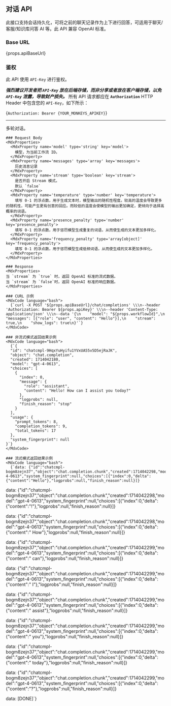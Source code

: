
## 对话 API

此接口支持会话持久化，可将之前的聊天记录作为上下进行回答，可适用于聊天/客服/知识库问答 AI 等。此 API 兼容 OpenAI 标准。

### Base URL

<MdxCode language="bash">{props.apiBaseUrl}</MdxCode>

### 鉴权

此 API 使用 `API-Key` 进行鉴权。

<i>**强烈建议开发者把 `API-Key` 放在后端存储，而非分享或者放在客户端存储，以免 `API-Key` 泄露，导致财产损失。**</i>
所有 API 请求都应在 **`Authorization`** HTTP Header 中包含您的 `API-Key`，如下所示：

<MdxCode language="bash">{`Authorization: Bearer {YOUR_MONKEYS_APIKEY}`}</MdxCode>

---

<MdxCurlHeader
  url='/chat/completions'
  method='POST'
  title='多轮对话'
  name='#Create-Chat-Completions'
/>
<MdxRow>
  <MdxCol>
    多轮对话。

    ### Request Body
    <MdxProperties>
      <MdxProperty name='model' type='string' key='model'>
        模型，为当前工作流 ID。
      </MdxProperty>
      <MdxProperty name='messages' type='array' key='messages'>
        历史消息记录
      </MdxProperty>
      <MdxProperty name='stream' type='boolean' key='stream'>
        是否开启 Stream 模式。
        默认 `false`
      </MdxProperty>
      <MdxProperty name='temperature' type='number' key='temperature'>
        填写 0-1 的浮点数，用于生成文本时，模型输出的随机性程度。较高的温度会导致更多的随机性，可能产生更有创意的回应。而较低的温度会使模型的输出更加确定，更倾向于选择高概率的词语。
      </MdxProperty>
      <MdxProperty name='presence_penalty' type='number' key='presence_penalty'>
        填写 0-1 的浮点数，用于惩罚模型生成重复的词语，从而使生成的文本更加多样化。
      </MdxProperty>
      <MdxProperty name='frequency_penalty' type='array[object]' key='frequency_penalty'>
        填写 0-1 的浮点数，用于惩罚模型生成低频词语，从而使生成的文本更加多样化。
      </MdxProperty>
    </MdxProperties>

    ### Response
    <MdxProperties>
    当 `stream` 为 `true` 时，返回 OpenAI 标准的流式数据。
    当 `stream` 为 `false`时，返回 OpenAI 标准的响应数据。
    </MdxProperties>

  </MdxCol>
  <MdxCol sticky>

    ### CURL 示例
    <MdxCode language="bash">
      {`curl -X POST '${props.apiBaseUrl}/chat/completions' \\\n--header 'Authorization: Bearer ${props.apiKey}' \\\n--header 'Content-Type: application/json' \\\n--data '{\n    "model": "${props.workflowId}",\n    "messages": [{"role": "user", "content": "Hello"}],\n    "stream": true,\n    "show_logs": true\n}'`}
    </MdxCode>

    ### 非流式模式返回结果示例
    <MdxCode language="bash">
      {`{
      "id": "chatcmpl-9HqxYuHyifu1YVxUA55v5D5ejRaJK",
      "object": "chat.completion",
      "created": 1714042180,
      "model": "gpt-4-0613",
      "choices": [
        {
          "index": 0,
          "message": {
            "role": "assistant",
            "content": "Hello! How can I assist you today?"
          },
          "logprobs": null,
          "finish_reason": "stop"
        }
      ],
      "usage": {
        "prompt_tokens": 8,
        "completion_tokens": 9,
        "total_tokens": 17
      },
      "system_fingerprint": null
    }`}
    </MdxCode>

    ### 流式模式返回结果示例
    <MdxCode language="bash">
      {`data: {"id":"chatcmpl-bogm8zejn37","object":"chat.completion.chunk","created":1714042298,"model":"gpt-4-0613","system_fingerprint":null,"choices":[{"index":0,"delta":{"content":"Hello"},"logprobs":null,"finish_reason":null}]}

data: {"id":"chatcmpl-bogm8zejn37","object":"chat.completion.chunk","created":1714042298,"model":"gpt-4-0613","system_fingerprint":null,"choices":[{"index":0,"delta":{"content":"!"},"logprobs":null,"finish_reason":null}]}

data: {"id":"chatcmpl-bogm8zejn37","object":"chat.completion.chunk","created":1714042298,"model":"gpt-4-0613","system_fingerprint":null,"choices":[{"index":0,"delta":{"content":" How"},"logprobs":null,"finish_reason":null}]}

data: {"id":"chatcmpl-bogm8zejn37","object":"chat.completion.chunk","created":1714042299,"model":"gpt-4-0613","system_fingerprint":null,"choices":[{"index":0,"delta":{"content":" can"},"logprobs":null,"finish_reason":null}]}

data: {"id":"chatcmpl-bogm8zejn37","object":"chat.completion.chunk","created":1714042299,"model":"gpt-4-0613","system_fingerprint":null,"choices":[{"index":0,"delta":{"content":" I"},"logprobs":null,"finish_reason":null}]}

data: {"id":"chatcmpl-bogm8zejn37","object":"chat.completion.chunk","created":1714042299,"model":"gpt-4-0613","system_fingerprint":null,"choices":[{"index":0,"delta":{"content":" assist"},"logprobs":null,"finish_reason":null}]}

data: {"id":"chatcmpl-bogm8zejn37","object":"chat.completion.chunk","created":1714042299,"model":"gpt-4-0613","system_fingerprint":null,"choices":[{"index":0,"delta":{"content":" you"},"logprobs":null,"finish_reason":null}]}

data: {"id":"chatcmpl-bogm8zejn37","object":"chat.completion.chunk","created":1714042299,"model":"gpt-4-0613","system_fingerprint":null,"choices":[{"index":0,"delta":{"content":" today"},"logprobs":null,"finish_reason":null}]}

data: {"id":"chatcmpl-bogm8zejn37","object":"chat.completion.chunk","created":1714042299,"model":"gpt-4-0613","system_fingerprint":null,"choices":[{"index":0,"delta":{"content":"?"},"logprobs":null,"finish_reason":null}]}

data: [DONE]`}

</MdxCode>

  </MdxCol>
</MdxRow>
